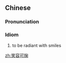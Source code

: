 ==Chinese==
{{zh-forms|type=211}}

===Pronunciation===
{{zh-pron
|m=xiàoróngkějū
|cat=cy
}}

===Idiom===
{{zh-idiom}}

# to be radiant with smiles

[[zh:笑容可掬]]
